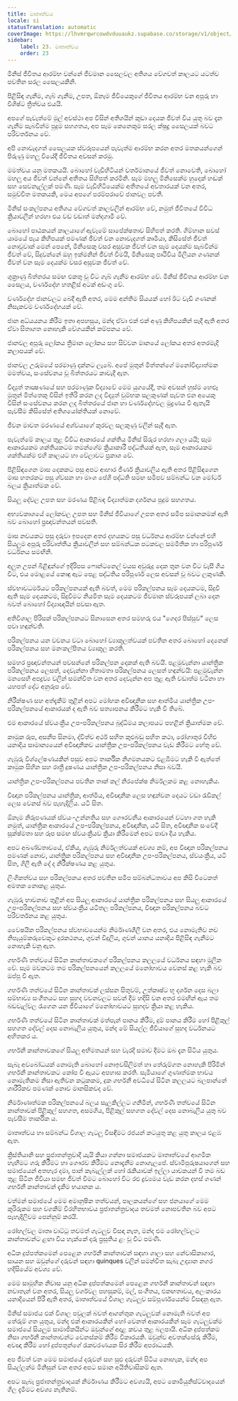 ```yaml
---
title: මාතෘත්වය
locale: si
statusTranslation: automatic
coverImage: https://lhvmrqwrcowdvduuaukz.supabase.co/storage/v1/object/public/strapi-uploads/small_cover-educacion-fundamental.webp-2d51a7828a2b1309555be27f7e2a61a0.webp
sidebar:
    label: 23. මාතෘත්වය
    order: 23
---
```

මිනිස් ජීවිතය ආරම්භ වන්නේ ජීවමාන සෛලවල අතිශය වේගවත් කාලයට යටත්ව පවතින සරල සෛලයකිනි.

පිළිසිඳ ගැනීම, ගැබ් ගැනීම, උපත, ඕනෑම ජීවියෙකුගේ ජීවිතය ආරම්භ වන අපූරු හා විශිෂ්ට ත්‍රිත්වය එයයි.

අපගේ පැවැත්මේ මුල් අවස්ථා අප විසින් අතිශයින් කුඩා දෙයක ජීවත් විය යුතු බව දැන ගැනීම සැබවින්ම පුදුම සහගතය, අප සෑම කෙනෙකුම සරල ක්ෂුද්‍ර සෛලයක් බවට පරිවර්තනය වේ.

අපි නොවැදගත් සෛලයක ස්වරූපයෙන් පැවැත්ම ආරම්භ කරන අතර මතකයන්ගෙන් පිරුණු මහලු වියේදී ජීවිතය අවසන් කරමු.

මමත්වය යනු මතකයයි. බොහෝ වැඩිහිටියන් වර්තමානයේ ජීවත් නොවෙති, බොහෝ මහලු අය ජීවත් වන්නේ අතීතය සිහිපත් කරමිනි. සෑම මහලු මිනිසෙක්ම හුදෙක් හඬක් සහ සෙවනැල්ලක් පමණි. සෑම වැඩිහිටියෙක්ම අතීතයේ අවතාරයක් වන අතර, සමුච්චිත මතකයකි, මෙය අපගේ පරම්පරාවේ ජානවල පවතී.

මිනිස් සංකල්පනය අතිශය වේගවත් කාලවලින් ආරම්භ වේ, නමුත් ජීවිතයේ විවිධ ක්‍රියාවලීන් හරහා එය වඩ වඩාත් මන්දගාමී වේ.

බොහෝ පාඨකයන් කාලයාගේ ඇවෑමේ සාපේක්ෂතාව සිහිපත් කරති. ගිම්හාන සවස් යාමයේ පැය කිහිපයක් පමණක් ජීවත් වන නොවැදගත් කෘමියා, කිසිසේත් ජීවත් නොවූවාක් මෙන් පෙනේ, මිනිසෙකු වසර අසූවක ජීවත් වන සෑම දෙයක්ම සැබවින්ම ජීවත් වේ, සිදුවන්නේ ඔහු ඉක්මනින් ජීවත් වීමයි, මිනිසෙකු පෘථිවිය මිලියන ගණනක් ජීවත් වන සෑම දෙයක්ම වසර අසූවක ජීවත් වේ.

ශුක්‍රාණු බිත්තරය සමඟ එකතු වූ විට ගැබ් ගැනීම ආරම්භ වේ. මිනිස් ජීවිතය ආරම්භ වන සෛලය, වර්ණදේහ හතළිස් අටක් අඩංගු වේ.

වර්ණදේහ ජානවලට බෙදී ඇති අතර, මෙම අන්තිම සියයක් හෝ ඊට වැඩි ගණනක් නිසැකවම වර්ණදේහයක් වේ.

ජාන අධ්යයනය කිරීම ඉතා අපහසුය, මන්ද ඒවා එක් එක් අණු කිහිපයකින් සෑදී ඇති අතර ඒවා සිතාගත නොහැකි වේගයකින් කම්පනය වේ.

ජානවල අපූරු ලෝකය ත්‍රිමාන ලෝකය සහ සිව්වන මානයේ ලෝකය අතර අතරමැදි කලාපයක් වේ.

ජානවල උරුමයේ පරමාණු දක්නට ලැබේ. අපේ මුතුන් මිත්තන්ගේ මනෝවිද්‍යාත්මක මමත්වය, සංසේචනය වූ බිත්තරයට කාවැදී ඇත.

විද්‍යුත් තාක්‍ෂණයේ සහ පරමාණුක විද්‍යාවේ මෙම යුගයේදී, තම අවසන් හුස්ම හෙළූ මුතුන් මිත්තෙකු විසින් ඉතිරි කරන ලද විද්‍යුත් චුම්භක සලකුණක් පැවත එන අයෙකු විසින් සංසේචනය කරන ලද බිත්තරයේ ජාන හා වර්ණදේහවල මුද්‍රණය වී ඇතැයි පැවසීම කිසිසේත් අතිශයෝක්තියක් නොවේ.

ජීවන මාවත මරණයේ අශ්වයාගේ කුරවල සලකුණු වලින් සෑදී ඇත.

පැවැත්මේ කාලය තුළ විවිධ ආකාරයේ ශක්තිය මිනිස් සිරුර හරහා ගලා යයි; සෑම ආකාරයකම ශක්තියකටම තමන්ගේම ක්‍රියාකාරී පද්ධතියක් ඇත, සෑම ආකාරයකම ශක්තියක්ම එහි කාලයට හා වේලාවට ප්‍රකාශ වේ.

පිළිසිඳගෙන මාස දෙකකට පසු අපට ආහාර ජීර්ණ ක්‍රියාවලිය ඇති අතර පිළිසිඳගෙන මාස හතරකට පසු ශ්වසන හා මාංශ පේශි පද්ධති සමඟ සමීපව සම්බන්ධ වන මෝටර් බලය ක්‍රියාත්මක වේ.

සියලු දේවල උපත සහ මරණය පිළිබඳ විද්‍යාත්මක දර්ශනය පුදුම සහගතය.

අභ්‍යවකාශයේ ලෝකවල උපත සහ මිනිස් ජීවියාගේ උපත අතර සමීප සමානකමක් ඇති බව බොහෝ ප්‍රඥාවන්තයන් පවසති.

මාස නවයකට පසු දරුවා ඉපදෙන අතර දහයකට පසු වර්ධනය ආරම්භ වන්නේ එහි සියලුම අපූරු පරිවෘත්තීය ක්‍රියාවලීන් සහ සම්බන්ධක පටකවල සමමිතික හා පරිපූර්ණ වර්ධනය සමඟිනි.

අලුත උපන් බිළිඳුන්ගේ ඉදිරිපස ෆොන්ටනෙල් වයස අවුරුදු දෙක තුන වන විට වැසී ගිය විට, එය මොළයේ කොඳු ඇට පෙළ පද්ධතිය පරිපූර්ණ ලෙස අවසන් වූ බවට ලකුණකි.

ස්වභාවධර්මයට පරිකල්පනයක් ඇති බවත්, මෙම පරිකල්පනය සෑම දෙයකටම, සිදුවී ඇති සෑම දෙයකටම, සිදුවීමට නියමිත සෑම දෙයකටම ජීවමාන ස්වරූපයක් ලබා දෙන බවත් බොහෝ විද්‍යාඥයින් පවසා ඇත.

අතිවිශාල පිරිසක් පරිකල්පනයට සිනාසෙන අතර සමහරු එය "ගෙදර පිස්සුව" ලෙස පවා හඳුන්වති.

පරිකල්පනය යන වචනය වටා බොහෝ ව්‍යාකූලත්වයක් පවතින අතර බොහෝ දෙනෙක් පරිකල්පනය සහ මනඃකල්පිතය ව්‍යාකූල කරති.

සමහර ප්‍රඥාවන්තයන් පවසන්නේ පරිකල්පන දෙකක් ඇති බවයි. පළමුවැන්නා යාන්ත්‍රික පරිකල්පනය ලෙසත්, දෙවැන්නා හිතාමතා පරිකල්පනය ලෙසත් හඳුන්වයි: පළමුවැන්න මනසෙහි අපද්‍රව්‍ය වලින් සමන්විත වන අතර දෙවැන්න අප තුළ ඇති වඩාත්ම වටිනා හා යහපත් දේට අනුරූප වේ.

නිරීක්ෂණ සහ අත්දැකීම් තුළින් අපට මෝහක අවිඥානික සහ ආත්මීය යාන්ත්‍රික උප-පරිකල්පනයේ ආකාරයක් ද ඇති බව සත්‍යාපනය කිරීමට හැකි වී තිබේ.

එම ආකාරයේ ස්වයංක්‍රීය උප-පරිකල්පනය බුද්ධිමය කලාපයට පහළින් ක්‍රියාත්මක වේ.

කාමුක රූප, අසනීප සිනමා, ද්විත්ව අර්ථ සහිත කුළුබඩු සහිත කථා, රෝගාතුර විහිළු යනාදිය සාමාන්‍යයෙන් අවිඥානිකව යාන්ත්‍රික උප-පරිකල්පනය වැඩ කිරීමට හේතු වේ.

ගැඹුරු විශ්ලේෂණයකින් පසුව අපට තාර්කික නිගමනයකට එළඹීමට හැකි වී ඇත්තේ කාමුක සිහින සහ රාත්‍රී දූෂණය යාන්ත්‍රික උප-පරිකල්පනය නිසා බවයි.

යාන්ත්‍රික උප-පරිකල්පනය පවතින තාක් කල් නිරපේක්ෂ නිර්මලකම කළ නොහැකිය.

විඥාන පරිකල්පනය යාන්ත්‍රික, ආත්මීය, අවිඥානික ලෙස හඳුන්වන දෙයට වඩා රැඩිකල් ලෙස වෙනස් බව පැහැදිලිය. යටි සිත.

ඕනෑම නිරූපණයක් ස්වයං-උන්නතිය සහ ගෞරවනීය ආකාරයෙන් වටහා ගත හැකි නමුත්, යාන්ත්‍රික ආකාරයේ උප-පරිකල්පනය, අවිඥානික, යටි සිත, අවිඥානික සංවේදී සූක්ෂ්මතා සහ රූප සමඟ ස්වයංක්‍රීයව ක්‍රියා කිරීමෙන් අපට පාවා දිය හැකිය.

අපට අඛණ්ඩතාවයේ, ඒකීය, ගැඹුරු නිර්මලත්වයක් අවශ්‍ය නම්, අප විඥාන පරිකල්පනය පමණක් නොව, යාන්ත්‍රික පරිකල්පනය සහ අවිඥානික උප-පරිකල්පනය, ස්වයංක්‍රීය, යටි සිත, ගිලී ඇති දේ ද නිරීක්ෂණය කළ යුතුය.

ලිංගිකත්වය සහ පරිකල්පනය අතර පවතින සමීප සම්බන්ධතාවය අප කිසි විටෙකත් අමතක නොකළ යුතුය.

ගැඹුරු භාවනාව තුළින් අප සියලු ආකාරයේ යාන්ත්‍රික පරිකල්පනය සහ සියලු ආකාරයේ උප-පරිකල්පනය සහ ස්වයංක්‍රීය යටිතල පරිකල්පනය, විඥාන පරිකල්පනය බවට පරිවර්තනය කළ යුතුය.

වෛෂයික පරිකල්පනය ස්වභාවයෙන්ම නිර්මාණශීලී වන අතර, එය නොමැතිව නව නිපැයුම්කරුවෙකුට දුරකථනය, ගුවන් විදුලිය, ගුවන් යානය යනාදිය පිළිසිඳ ගැනීමට නොහැකි වනු ඇත.

ගර්භණී තත්වයේ සිටින කාන්තාවකගේ පරිකල්පනය කලලයේ වර්ධනය සඳහා මූලික වේ. සෑම මවකටම තම පරිකල්පනයෙන් කලලයේ මනෝභාවය වෙනස් කළ හැකි බව ඔප්පු වී ඇත.

ගර්භණී තත්වයේ සිටින කාන්තාවක් ලස්සන සිතුවම්, උත්කෘෂ්ට භූ දර්ශන දෙස බලා සම්භාව්‍ය සංගීතයට සහ සුහද වචනවලට සවන් දීම හදිසි වන අතර එමඟින් ඇය තම බඩවැල්වල රැගෙන යන ජීවියාගේ මනෝභාවයට සුහදව ක්‍රියා කළ හැකිය.

ගර්භණී තත්වයේ සිටින කාන්තාවක් මත්පැන් පානය කිරීම, දුම් පානය කිරීම හෝ පිළිකුල් සහගත දේවල් දෙස නොබැලිය යුතුය, මන්ද මේ සියල්ල ජීවියාගේ සුහද වර්ධනයට අහිතකර ය.

ගර්භනී කාන්තාවකගේ සියලු අභිමතයන් සහ වැරදි සමාව දීමට ඔබ දැන සිටිය යුතුය.

සැබෑ අවබෝධයක් නොමැති බොහෝ නොඉවසිලිමත් හා තේරුම්ගත නොහැකි පිරිමින් ගර්භනී කාන්තාවකට කෝප වී ඇයට අපහාස කරති. සැමියාගේ ගුණාත්මක භාවය නොමැතිකම නිසා ඇතිවන කටුකකම, දුක ගර්භනී අවධියේ සිටින කලලයට බලපාන්නේ ශාරීරිකව පමණක් නොව මානසිකවද වේ.

නිර්මාණාත්මක පරිකල්පනයේ බලය සැලකිල්ලට ගනිමින්, ගර්භණී තත්වයේ සිටින කාන්තාවක් පිළිකුල් සහගත, අසමගිය, පිළිකුල් සහගත දේවල් දෙස නොබැලිය යුතු බව පැවසීම තාර්කික ය.

මාතෘත්වය හා සම්බන්ධ විශාල ගැටලු විසඳීමට රජයන් කටයුතු කළ යුතු කාලය එළඹ ඇත.

ක්‍රිස්තියානි සහ ප්‍රජාතන්ත්‍රවාදී යැයි කියා ගන්නා සමාජයකට මාතෘත්වයේ ආගමික හැඟීමට ගරු කිරීමට හා ගෞරව කිරීමට නොදැනීම නොගැලපේ. ස්වාමිපුරුෂයාගෙන් සහ සමාජයෙන් අතහැර දමා, පාන් කැබැල්ලක් හෝ රැකියාවක් ඉල්ලා යාචකයන් වී තම බඩ තුළ සිටින ජීවියා සමඟ ජීවත් වීමට බොහෝ විට රළු ද්‍රව්‍යමය වැඩ කරන දහස් ගණන් ගර්භනී කාන්තාවන් දැකීම භයානක ය.

වත්මන් සමාජයේ මෙම අමානුෂික තත්වයන්, පාලකයන්ගේ සහ ජනයාගේ මෙම කුරිරුකම සහ වගකීම් විරහිතභාවය ප්‍රජාතන්ත්‍රවාදය තවමත් නොපවතින බව අපට පැහැදිලිවම පෙන්නුම් කරයි.

රෝහල්වල මාතෘ වාට්ටු තවමත් ගැටලුව විසඳා නැත, මන්ද එම රෝහල්වලට කාන්තාවන්ට ළඟා විය හැක්කේ දරු ප්‍රසූතිය ළං වූ විට පමණි.

අධික දුප්පත්කමෙන් පෙළෙන ගර්භනී කාන්තාවන් සඳහා ශාලා සහ නේවාසිකාගාර, සායන සහ ඔවුන්ගේ දරුවන් සඳහා quinques වලින් සමන්විත සැබෑ උද්‍යාන නගර හදිසියේම අවශ්‍ය වේ.

මෙම සාමූහික නිවාස යනු අධික දුප්පත්කමෙන් පෙළෙන ගර්භනී කාන්තාවන් සඳහා නවාතැන් වන අතර, සියලු වර්ගවල පහසුකම්, මල්, සංගීතය, එකඟතාවය, අලංකාරය යනාදියෙන් පිරී ඇති අතර, මාතෘත්වයේ විශාල ගැටලුව සම්පූර්ණයෙන්ම විසඳනු ඇත.

මිනිස් සමාජය එක් විශාල පවුලක් බවත් ආගන්තුක ගැටලුවක් නොමැති බවත් අප තේරුම් ගත යුතුය, මන්ද එක් ආකාරයකින් හෝ වෙනත් ආකාරයකින් සෑම ගැටලුවක්ම සමාජයේ සියලුම සාමාජිකයින්ට ඔවුන්ගේ අදාළ කවය තුළ බලපායි. අධික දුප්පත්කම නිසා ගර්භනී කාන්තාවන්ට වෙනස්කම් කිරීම විකාරයකි. ඔවුන්ව අවතක්සේරු කිරීම, අවඥා කිරීම හෝ දුප්පතුන්ගේ රැකවරණයක සිර කිරීම අපරාධයකි.

අප ජීවත් වන මෙම සමාජයේ දරුවන් සහ සුළු දරුවන් සිටිය නොහැක, මන්ද අප සියල්ලන්ම මිනිසුන් වන අතර අපට සමාන අයිතිවාසිකම් ඇත.

අපට සැබෑ ප්‍රජාතන්ත්‍රවාදයක් නිර්මාණය කිරීමට අවශ්‍යයි, අපට කොමියුනිස්ට්වාදයෙන් ගිල දැමීමට අවශ්‍ය නැතිනම්.

